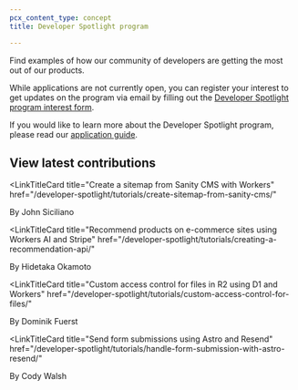 ```yaml
---
pcx_content_type: concept
title: Developer Spotlight program

---
```



Find examples of how our community of developers are getting the most out of our products.

While applications are not currently open, you can register your interest to get updates on the program via email by filling out the [Developer Spotlight program interest form](https://docs.google.com/forms/d/e/1FAIpQLSd7CESg7obtOh7CPVEbBeJ2_DtwWeAwb6aazNpukjbka_zYUw/viewform?usp=sf_link).

If you would like to learn more about the Developer Spotlight program, please read our [application guide](/developer-spotlight/application-guide/).

## View latest contributions

<LinkTitleCard
    title="Create a sitemap from Sanity CMS with Workers"
    href="/developer-spotlight/tutorials/create-sitemap-from-sanity-cms/"
>
By John Siciliano
</LinkTitleCard>

<LinkTitleCard
    title="Recommend products on e-commerce sites using Workers AI and Stripe"
    href="/developer-spotlight/tutorials/creating-a-recommendation-api/"
>
By Hidetaka Okamoto
</LinkTitleCard>

<LinkTitleCard
    title="Custom access control for files in R2 using D1 and Workers"
    href="/developer-spotlight/tutorials/custom-access-control-for-files/"
>
By Dominik Fuerst
</LinkTitleCard>

<LinkTitleCard
    title="Send form submissions using Astro and Resend"
    href="/developer-spotlight/tutorials/handle-form-submission-with-astro-resend/"
>
By Cody Walsh
</LinkTitleCard>
